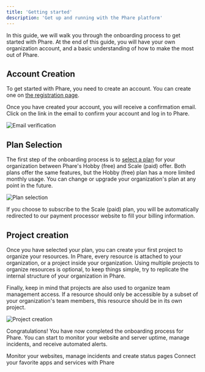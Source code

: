 ```yaml
---
title: 'Getting started'
description: 'Get up and running with the Phare platform'
---
```


In this guide, we will walk you through the onboarding process to get started with Phare. At the end of this guide, you will have your own organization account, and a basic understanding of how to make the most out of Phare.

## Account Creation

To get started with Phare, you need to create an account. You can create one on [the registration page](https://app.phare.io/register).

Once you have created your account, you will receive a confirmation email. Click on the link in the email to confirm your account and log in to Phare.

<Frame type="glass">
  <img class="border rounded-lg" src="/images/getting-started/email-verification.webp" alt="Email verification" />
</Frame>

## Plan Selection

The first step of the onboarding process is to [select a plan](https://phare.io/pricing) for your organization between Phare's Hobby (free) and Scale (paid) offer. Both plans offer the same features, but the Hobby (free) plan has a more limited monthly usage. You can change or upgrade your organization's plan at any point in the future.

<Frame type="glass">
  <img class="border rounded-lg" src="/images/getting-started/plan-selection.webp" alt="Plan selection" />
</Frame>

If you choose to subscribe to the Scale (paid) plan, you will be automatically redirected to our payment processor website to fill your billing information.

## Project creation

Once you have selected your plan, you can create your first project to organize your resources. In Phare, every resource is attached to your organization, or a project inside your organization. Using multiple projects to organize resources is optional, to keep things simple, try to replicate the internal structure of your organization in Phare.

Finally, keep in mind that projects are also used to organize team management access. If a resource should only be accessible by a subset of your organization's team members, this resource should be in its own project.

<Frame type="glass">
  <img class="border rounded-lg" src="/images/getting-started/project-creation.webp" alt="Project creation" />
</Frame>

Congratulations! You have now completed the onboarding process for Phare. You can start to monitor your website and server uptime, manage incidents, and receive automated alerts.

<CardGroup cols={2}>
  <Card
    title="Uptime"
    icon="wave-pulse"
    href="/uptime/overview"
  >
      Monitor your websites, manage incidents and create status pages
  </Card>
  <Card
    title="Integrations"
    icon="puzzle-piece"
    href="/integrations/overview"
  >
      Connect your favorite apps and services with Phare
  </Card>
</CardGroup>
